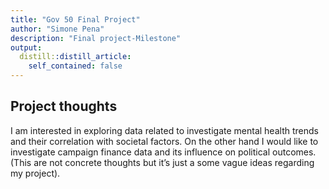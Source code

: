 ```yaml
---
title: "Gov 50 Final Project"
author: "Simone Pena"
description: "Final project-Milestone"
output:
  distill::distill_article:
    self_contained: false
---
```



## Project thoughts

I am interested in exploring data related to investigate mental health trends and their correlation with societal factors. On the other hand I would like to investigate campaign finance data and its influence on political outcomes. (This are not concrete thoughts but it's just a some vague ideas regarding my project).